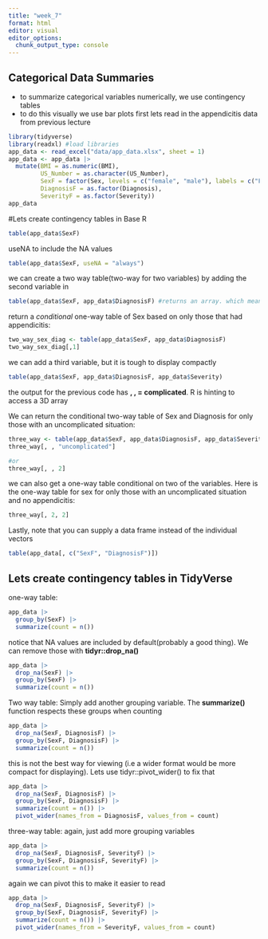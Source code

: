 ```yaml
---
title: "week_7"
format: html
editor: visual
editor_options: 
  chunk_output_type: console
---
```


## Categorical Data Summaries

-   to summarize categorical variables numerically, we use contingency tables
-   to do this visually we use bar plots first lets read in the appendicitis data from previous lecture

```r
library(tidyverse)
library(readxl) #load libraries
app_data <- read_excel("data/app_data.xlsx", sheet = 1)
app_data <- app_data |>
  mutate(BMI = as.numeric(BMI),
         US_Number = as.character(US_Number),
         SexF = factor(Sex, levels = c("female", "male"), labels = c("Female", "Male")),
         DiagnosisF = as.factor(Diagnosis),
         SeverityF = as.factor(Severity))
app_data
```

#Lets create contingency tables in Base R

```r
table(app_data$SexF)
```

useNA to include the NA values

```r
table(app_data$SexF, useNA = "always")
```

we can create a two way table(two-way for two variables) by adding the second variable in

```r
table(app_data$SexF, app_data$DiagnosisF) #returns an array. which means we can subset them if we want
```

return a *conditional* one-way table of Sex based on only those that had appendicitis:

```r
two_way_sex_diag <- table(app_data$SexF, app_data$DiagnosisF)
two_way_sex_diag[,1]
```

we can add a third variable, but it is tough to display compactly

```r
table(app_data$SexF, app_data$DiagnosisF, app_data$Severity)
```

the output for the previous code has **, , = complicated**. R is hinting to access a 3D array

We can return the conditional two-way table of Sex and Diagnosis for only those with an uncomplicated situation:
```r
three_way <- table(app_data$SexF, app_data$DiagnosisF, app_data$SeverityF)
three_way[, , "uncomplicated"]
```

```r
#or
three_way[, , 2]
```

we can also get a one-way table conditional on two of the variables. Here is the one-way table for sex for only those with an uncomplicated situation and no appendicitis: 
```r
three_way[, 2, 2]
```

Lastly, note that you can supply a data frame instead of the individual vectors
```r
table(app_data[, c("SexF", "DiagnosisF")])
```

## Lets create contingency tables in TidyVerse

one-way table:
```r
app_data |>
  group_by(SexF) |>
  summarize(count = n())
```

notice that NA values are included by default(probably a good thing). We can remove those with **tidyr::drop_na()**
```r
app_data |>
  drop_na(SexF) |>
  group_by(SexF) |>
  summarize(count = n())
```

Two way table: Simply add another grouping variable. The **summarize()** function respects these groups when counting 
```r
app_data |>
  drop_na(SexF, DiagnosisF) |>
  group_by(SexF, DiagnosisF) |>
  summarize(count = n())
```

this is not the best way for viewing (i.e a wider format would be more compact for displaying). Lets use tidyr::pivot_wider() to fix that
```r
app_data |>
  drop_na(SexF, DiagnosisF) |>
  group_by(SexF, DiagnosisF) |>
  summarize(count = n()) |>
  pivot_wider(names_from = DiagnosisF, values_from = count)
```

three-way table: again, just add more grouping variables 
```r
app_data |>
  drop_na(SexF, DiagnosisF, SeverityF) |>
  group_by(SexF, DiagnosisF, SeverityF) |>
  summarize(count = n())
```

again we can pivot this to make it easier to read
```r
app_data |>
  drop_na(SexF, DiagnosisF, SeverityF) |>
  group_by(SexF, DiagnosisF, SeverityF) |>
  summarize(count = n()) |>
  pivot_wider(names_from = SeverityF, values_from = count)
```

